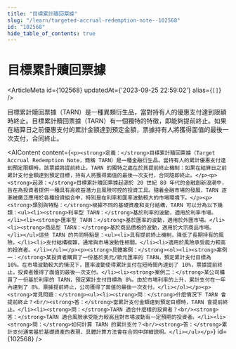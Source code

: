 ```yaml
---
title: "目標累計贖回票據"
slug: "/learn/targeted-accrual-redemption-note--102568"
id: "102568"
hide_table_of_contents: true
---
```



# 目標累計贖回票據

<ArticleMeta id={102568} updatedAt={'2023-09-25 22:59:02'} alias={`[]`} />
<div className='border-solid border-b border-t-0 my-4 border-[var(--ifm-color-gray-300)]' />

目標累計贖回票據（TARN）是一種異類衍生品，當對持有人的優惠支付達到限額時終止。目標累計贖回票據（TARN）有一個獨特的特徵，即能夠提前終止。如果在結算日之前優惠支付的累計金額達到預定金額，票據持有人將獲得面值的最後一次支付，合同終止。

<AIContent content={`<p><strong>定義：</strong>目標累計贖回票據（Target Accrual Redemption Note，簡稱 TARN）是一種金融衍生品。當持有人的累計優惠支付達到預定限額時，該票據將提前終止。TARN 的獨特之處在於其提前終止機制：如果在結算日之前累計支付金額達到預定目標，持有人將獲得面值的最後一次支付，合同隨即終止。</p><p><strong>起源：</strong>目標累計贖回票據起源於 20 世紀 80 年代的金融創新浪潮中，旨在為投資者提供一種具有高收益潛力且風險可控的投資工具。隨着金融市場的發展，TARN 逐漸被廣泛應用於各種投資組合中，特別是在利率和匯率波動較大的市場環境下。</p><p><strong>類別與特點：</strong>根據不同的基礎資產和支付結構，TARN 可以分為以下幾類：<ul><li><strong>利率型 TARN：</strong>基於利率的波動，適用於利率市場。</li><li><strong>匯率型 TARN：</strong>基於匯率的波動，適用於外匯市場。</li><li><strong>商品型 TARN：</strong>基於商品價格的波動，適用於大宗商品市場。</li></ul>這些 TARN 的共同特點是：<ul><li>具有提前終止機制，降低了長期持有的風險。</li><li>支付結構複雜，通常與市場波動性相關。</li><li>適用於風險承受能力較高的投資者。</li></ul></p><p><strong>具體案例：</strong><ol><li><strong>案例一：</strong>某投資者購買了一份基於美元/歐元匯率的 TARN，預定累計支付目標為 10%。在市場波動較大的情況下，匯率波動使得累計支付在短時間內達到了 10%，票據提前終止，投資者獲得了面值的最後一次支付。</li><li><strong>案例二：</strong>某公司購買了一份基於利率的 TARN，預定累計支付目標為 8%。由於市場利率的上升，累計支付在一年內達到了 8%，票據提前終止，公司獲得了面值的最後一次支付。</li></ol></p><p><strong>常見問題：</strong><ul><li><strong>問：</strong>什麼情況下 TARN 會提前終止？<br/><strong>答：</strong>當累計支付金額達到預定目標時，TARN 會提前終止。</li><li><strong>問：</strong>TARN 適合什麼樣的投資者？<br/><strong>答：</strong>TARN 適合風險承受能力較高且對市場波動有一定預期的投資者。</li><li><strong>問：</strong>如何計算 TARN 的累計支付？<br/><strong>答：</strong>累計支付通常基於基礎資產的表現，具體計算方法會在合同中詳細説明。</li></ul></p>`} id={102568} />
